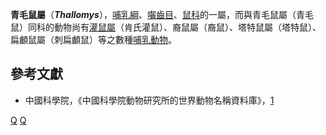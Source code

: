 {{Automatic taxobox
| taxon = Thallomys
| image = Akazienrattecele4.jpg
| image_caption = [[青毛鼠|青毛鼠]]（''Thallomys paedulcus''）
| authority = [[Oldfield_Thomas|Thomas]], 1920
}}
'''青毛鼠屬'''（'''''Thallomys'''''），[[哺乳綱|哺乳綱]]、[[囓齒目|囓齒目]]、[[鼠科|鼠科]]的一屬，而與青毛鼠屬（青毛鼠）同科的動物尚有[[灌鼠屬|灌鼠屬]]（肯氏灌鼠）、裔鼠屬（裔鼠）、塔特鼠屬（塔特鼠）、扁顱鼠屬（刺扁顱鼠）等之數種[[哺乳動物|哺乳動物]]。

==參考文獻==
*中國科學院，《中國科學院動物研究所的世界動物名稱資料庫》，[https://web.archive.org/web/20050718232917/http://vzd.brim.ac.cn/division/fauna/index.asp]

{{Taxonbar}}
[[Category:1920年描述的分类群|Q]]
[[Category:鼠亚科|Q]]